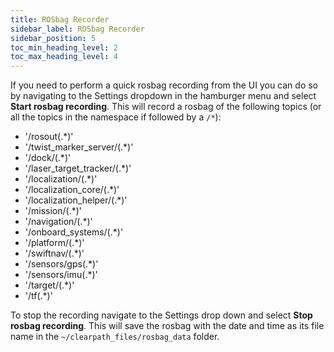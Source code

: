 ---
title: ROSbag Recorder
sidebar_label: ROSbag Recorder
sidebar_position: 5
toc_min_heading_level: 2
toc_max_heading_level: 4
---

If you need to perform a quick rosbag recording from the UI you can do
so by navigating to the Settings dropdown in the hamburger menu and
select **Start rosbag recording**. This will record a rosbag of the
following topics (or all the topics in the namespace if followed by a
`/*`):

-   '/rosout(.*)'
-   '/twist_marker_server/(.*)'
-   '/dock/(.*)'
-   '/laser_target_tracker/(.*)'
-   '/localization/(.*)'
-   '/localization_core/(.*)'
-   '/localization_helper/(.*)'
-   '/mission/(.*)'
-   '/navigation/(.*)'
-   '/onboard_systems/(.*)'
-   '/platform/(.*)'
-   '/swiftnav/(.*)'
-   '/sensors/gps(.*)'
-   '/sensors/imu(.*)'
-   '/target/(.*)'
-   '/tf(.*)'

To stop the recording navigate to the Settings drop down and select
**Stop rosbag recording**. This will save the rosbag with the date and
time as its file name in the `~/clearpath_files/rosbag_data` folder.

